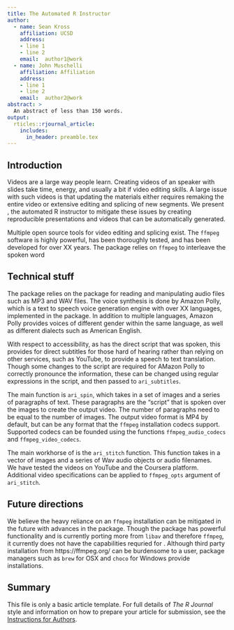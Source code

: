 ```yaml
---
title: The Automated R Instructor
author:
  - name: Sean Kross
    affiliation: UCSD
    address:
    - line 1
    - line 2
    email:  author1@work
  - name: John Muschelli
    affiliation: Affiliation
    address:
    - line 1
    - line 2
    email:  author2@work
abstract: >
  An abstract of less than 150 words.
output:
  rticles::rjournal_article:
    includes:
      in_header: preamble.tex
---
```


## Introduction

Videos are a large way people learn.  Creating videos of an speaker with slides take time, energy, and usually a bit if video editing skills.  A large issue with such videos is that updating the materials either requires remaking the entire video or extensive editing and splicing of new segments.  We present \CRANpkg{ari}, the automated R instructor to mitigate these issues by creating reproducible presentations and videos that can be automatically generated.  

Multiple open source tools for video editing and splicing exist.  The `ffmpeg` software is highly powerful, has been thoroughly tested, and has been developed for over XX years.  The \pkg{ari} package relies on `ffmpeg` to interleave the spoken word

## Technical stuff

The \pkg{ari} package relies on the \CRANpkg{tuneR} package for reading and manipulating audio files such as MP3 and WAV files.  The voice synthesis is done by Amazon Polly, which is a text to speech voice generation engine with over XX languages, implemented in the \CRANpkg{aws.polly} package.  In addition to multiple languages, Amazon Polly provides voices of different gender within the same language, as well as different dialects such as American English. 

With respect to accessibility, as \pkg{ari} has the direct script that was spoken, this provides for direct subtitles for those hard of hearing rather than relying on other services, such as YouTube, to provide a speech to text translation.  Though some changes to the script are required for AMazon Polly to correctly pronounce the information, these can be changed using regular expressions in the script, and then passed to `ari_subtitles`.  


The main function is `ari_spin`, which takes in a set of images and a series of paragraphs of text.  These paragraphs are the "script" that is spoken over the images to create the output video.   The number of paragraphs need to be equal to the number of images. 
The output video format is MP4 by default, but can be any format that the `ffmpeg` installation codecs support.  Supported codecs can be founded using the functions `ffmpeg_audio_codecs` and `ffmpeg_video_codecs`.


The main workhorse of \pkg{ari} is the `ari_stitch` function.  This function takes in a vector of images and a series of Wav audio objects or audio filenames.  
We have tested the videos on YouTube and the Coursera platform.  Additional video specifications can be applied to `ffmpeg_opts` argument of `ari_stitch`.



## Future directions

We believe the heavy reliance on an `ffmpeg` installation can be mitigated in the future with advances in the \pkg{av} package.  Though the \pkg{av} package has powerful functionality and is currently porting more from `libav` and therefore `ffmpeg`, it currently does not have the capabilities requried for \pkg{ari}.  Although third party installation from https://ffmpeg.org/ can be burdensome to a user, package managers such as `brew` for OSX and `choco` for Windows provide installations. 




## Summary

This file is only a basic article template. For full details of _The R Journal_ style and information on how to prepare your article for submission, see the [Instructions for Authors](https://journal.r-project.org/share/author-guide.pdf).


\bibliography{RJreferences}
